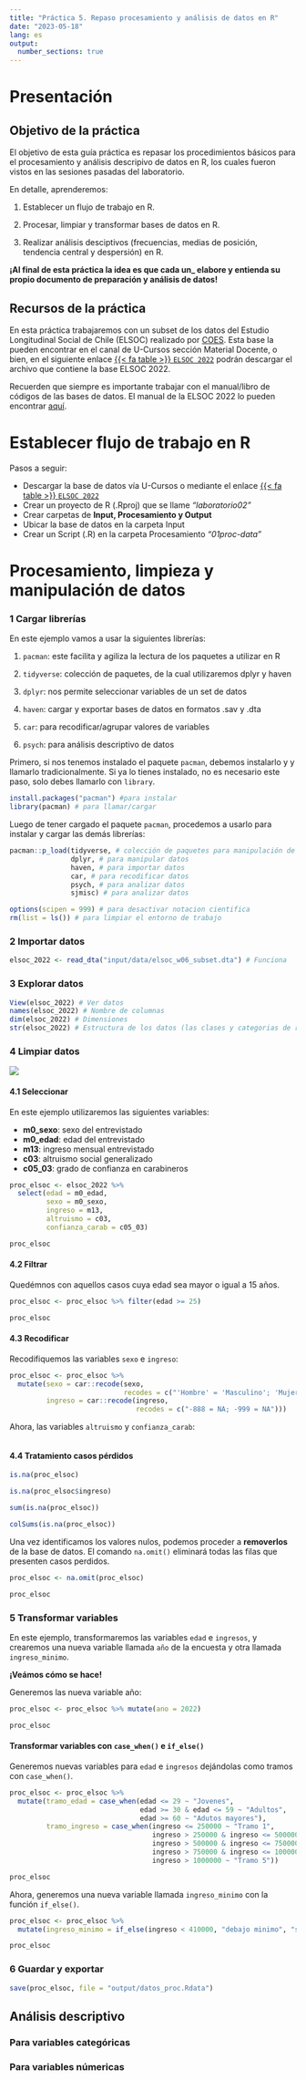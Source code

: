 ```yaml
---
title: "Práctica 5. Repaso procesamiento y análisis de datos en R"
date: "2023-05-18"
lang: es
output:
  number_sections: true
---
```


# Presentación

## Objetivo de la práctica

El objetivo de esta guía práctica es repasar los procedimientos básicos para el procesamiento y análisis descripivo de datos en R, los cuales fueron vistos en las sesiones pasadas del laboratorio.

En detalle, aprenderemos:

1.  Establecer un flujo de trabajo en R.

2.  Procesar, limpiar y transformar bases de datos en R.

3.  Realizar análisis desciptivos (frecuencias, medias de posición, tendencia central y despersión) en R.


**¡Al final de esta práctica la idea es que cada un\_ elabore y entienda su propio documento de preparación y análisis de datos!**

## Recursos de la práctica

En esta práctica trabajaremos con un subset de los datos del Estudio Longitudinal Social de Chile (ELSOC) realizado por [COES](https://coes.cl/encuesta-panel/). Esta base la pueden encontrar en el canal de U-Cursos sección Material Docente, o bien, en el siguiente enlace [{{< fa table >}} `ELSOC 2022`](https://github.com/Andreas-Lafferte/descriptiva/raw/main/content/input/data/ELSOC_W06_v1.0_SPSS.sav) podrán descargar el archivo que contiene la base ELSOC 2022.

Recuerden que siempre es importante trabajar con el manual/libro de códigos de las bases de datos. El manual de la ELSOC 2022 lo pueden encontrar [aquí](https://coes.cl/wp-content/uploads/Listado-de-Variables-ELSOC-2.xlsx).


# Establecer flujo de trabajo en R

Pasos a seguir: 

- Descargar la base de datos vía U-Cursos o mediante el enlace [{{< fa table >}} `ELSOC 2022`](https://github.com/Andreas-Lafferte/descriptiva/raw/main/content/input/data/ELSOC_W06_v1.0_SPSS.sav) 
- Crear un proyecto de R (.Rproj) que se llame _"laboratorio02"_
- Crear carpetas de **Input, Procesamiento y Output**
- Ubicar la base de datos en la carpeta Input
- Crear un Script (.R) en la carpeta Procesamiento _"01proc-data"_ 


# Procesamiento, limpieza y manipulación de datos

### 1 Cargar librerías

En este ejemplo vamos a usar la siguientes librerías:

1.  `pacman`: este facilita y agiliza la lectura de los paquetes a utilizar en R

2.  `tidyverse`: colección de paquetes, de la cual utilizaremos dplyr y haven

3.  `dplyr`: nos permite seleccionar variables de un set de datos

4.  `haven`: cargar y exportar bases de datos en formatos .sav y .dta

5.  `car`: para recodificar/agrupar valores de variables

6. `psych`: para análisis descriptivo de datos


Primero, si nos tenemos instalado el paquete `pacman`, debemos instalarlo y y llamarlo tradicionalmente. Si ya lo tienes instalado, no es necesario este paso, solo debes llamarlo con `library`.

```r
install.packages("pacman") #para instalar
library(pacman) # para llamar/cargar
```

Luego de tener cargado el paquete `pacman`, procedemos a usarlo para instalar y cargar las demás librerías:

```r
pacman::p_load(tidyverse, # colección de paquetes para manipulación de datos
               dplyr, # para manipular datos
               haven, # para importar datos
               car, # para recodificar datos
               psych, # para analizar datos
               sjmisc) # para analizar datos

options(scipen = 999) # para desactivar notacion cientifica
rm(list = ls()) # para limpiar el entorno de trabajo
```


### 2 Importar datos

```r
elsoc_2022 <- read_dta("input/data/elsoc_w06_subset.dta") # Funciona 
```


### 3 Explorar datos

```r
View(elsoc_2022) # Ver datos
names(elsoc_2022) # Nombre de columnas
dim(elsoc_2022) # Dimensiones
str(elsoc_2022) # Estructura de los datos (las clases y categorias de repuesta)
```


### 4 Limpiar datos

![](../images/clean.data.jpg)

#### 4.1 Seleccionar

En este ejemplo utilizaremos las siguientes variables: 

 * **m0_sexo**: sexo del entrevistado
 * **m0_edad**: edad del entrevistado
 * **m13**: ingreso mensual entrevistado
 * **c03**: altruismo social generalizado
 * **c05_03**: grado de confianza en carabineros
 
```r
proc_elsoc <- elsoc_2022 %>% 
  select(edad = m0_edad,
         sexo = m0_sexo,
         ingreso = m13,
         altruismo = c03,
         confianza_carab = c05_03)

proc_elsoc
```


#### 4.2 Filtrar

Quedémnos con aquellos casos cuya edad sea mayor o igual a 15 años.

```r
proc_elsoc <- proc_elsoc %>% filter(edad >= 25)

proc_elsoc
```



#### 4.3 Recodificar

Recodifiquemos las variables `sexo` e `ingreso`:

```r
proc_elsoc <- proc_elsoc %>% 
  mutate(sexo = car::recode(sexo,
                            recodes = c("'Hombre' = 'Masculino'; 'Mujer' = 'Femenino'")),
         ingreso = car::recode(ingreso, 
                               recodes = c("-888 = NA; -999 = NA")))
```


Ahora, las variables `altruismo` y `confianza_carab`: 

```r


```


#### 4.4 Tratamiento casos pérdidos

```r
is.na(proc_elsoc)

is.na(proc_elsoc$ingreso)
```

```r
sum(is.na(proc_elsoc))

```

```r
colSums(is.na(proc_elsoc))
```

Una vez identificamos los valores nulos, podemos proceder a **removerlos** de la base de datos. El comando `na.omit()` eliminará todas las filas que presenten casos perdidos.

```r
proc_elsoc <- na.omit(proc_elsoc)

proc_elsoc
```

### 5 Transformar variables 

En este ejemplo, transformaremos las variables `edad` e `ingresos`, y crearemos una nueva variable llamada `año` de la encuesta y otra llamada `ingreso_minimo`. 

**¡Veámos cómo se hace!**

Generemos las nueva variable año:

```r
proc_elsoc <- proc_elsoc %>% mutate(ano = 2022)

proc_elsoc
```


#### Transformar variables con `case_when()` e `if_else()`

Generemos nuevas variables para `edad` e `ingresos` dejándolas como tramos con `case_when()`. 

```r
proc_elsoc <- proc_elsoc %>% 
  mutate(tramo_edad = case_when(edad <= 29 ~ "Jovenes",
                                edad >= 30 & edad <= 59 ~ "Adultos",
                                edad >= 60 ~ "Adutos mayores"),
         tramo_ingreso = case_when(ingreso <= 250000 ~ "Tramo 1",
                                   ingreso > 250000 & ingreso <= 500000 ~ "Tramo 2",
                                   ingreso > 500000 & ingreso <= 750000 ~ "Tramo 3",
                                   ingreso > 750000 & ingreso <= 1000000 ~ "Tramo 4",
                                   ingreso > 1000000 ~ "Tramo 5"))

proc_elsoc
```


Ahora, generemos una nueva variable llamada `ingreso_minimo` con la función `if_else()`.

```r

proc_elsoc <- proc_elsoc %>% 
  mutate(ingreso_minimo = if_else(ingreso < 410000, "debajo minimo", "sobre minimo"))

proc_elsoc
```


### 6 Guardar y exportar

```r
save(proc_elsoc, file = "output/datos_proc.Rdata")
```


## Análisis descriptivo

### Para variables categóricas



### Para variables númericas 

